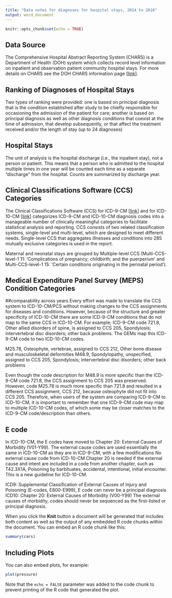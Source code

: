 ```yaml
---
title: "Data notes for diagnoses for hospital stays, 2014 to 2016"
output: word_document
---
```


```r
knitr::opts_chunk$set(echo = TRUE)
```

## Data Source
The Comprehensive Hospital Abstract Reporting System (CHARS) is a Department of Health (DOH) system which collects record level information on inpatient and observation patient community hospital stays. For more details on CHARS see the DOH CHARS information page [[link](https://www.doh.wa.gov/DataandStatisticalReports/HealthcareinWashington/HospitalandPatientData/HospitalDischargeDataCHARS)].

## Ranking of Diagnoses of Hospital Stays
Two types of ranking were provided: one is based on principal diagnosis that is the condition established after study to be chiefly responsible for occasioning the admission of the patient for care; another is based on  principal diagnosis as well as other diagnosis conditions that coexist at the time of admission, that develop subsequently, or that affect the treatment received and/or the length of stay (up to 24 diagnoses)

## Hospital Stays
The unit of analysis is the hospital discharge (i.e., the inpatient stay), not a person or patient. This means that a person who is admitted to the hospital multiple times in one year will be counted each time as a separate "discharge" from the hospital. Counts are summarized by discharge year. 

## Clinical Classifications Software (CCS) Categories
The Clinical Classifications Software (CCS) for ICD-9-CM [[link](https://www.hcup-us.ahrq.gov/toolssoftware/ccs/ccs.jsp)] and for ICD-10-CM [[link](https://www.hcup-us.ahrq.gov/toolssoftware/ccs10/ccs10.jsp)] categorizes ICD-9-CM and ICD-10-CM diagnosis codes into a manageable number of clinically meaningful categories to facilitate statistical analysis and reporting. CCS consists of two related classification systems, single-level and multi-level, which
are designed to meet different needs. Single-level CCS that aggregates illnesses and conditions into 285 mutually exclusive categories is used in the report.  

Maternal and neonatal stays are grouped by Multiple-level CCS  (Multi-CCS-level-1 11: 'Complications of pregnancy; childbirth; and the puerperium' and Multi-CCS-level-1 15: 'Certain conditions originating in the perinatal period').






## Medical Expenditure Panel Survey (MEPS) Condition Categories

##comparability across years
Every effort was made to translate the CCS system to ICD-10-CM/PCS without making changes to the CCS assignments for diseases and conditions. However, because of the structure and greater specificity of ICD-10-CM there are some ICD-9-CM conditions that do not map to the same CCS in ICD-10-CM. For example; ICD-9-CM code 721.8, Other allied disorders of spine, is assigned to CCS 205, Spondylosis; intervertebral disc disorders; other back problems. The GEMs map this ICD-9-CM code to two ICD-10-CM codes. 

M25.78, Osteophyte, vertebrae, assigned to CCS 212, Other bone disease and musculoskeletal deformities
M48.9, Spondylopathy, unspecified, assigned to CCS 205, Spondylosis; intervertebral disc disorders; other back problems

Even though the code description for M48.9 is more specific than the ICD-9-CM code 721.8, the CCS assignment to CCS 205 was preserved. However, code M25.78 is much more specific than 721.8 and resulted in a different CCS assignment, CCS 212, because osteophyte did not fit into CCS 205. Therefore, when users of the system are comparing ICD-9-CM to ICD-10-CM, it is important to remember that one ICD-9-CM code may map to multiple ICD-10-CM codes, of which some may be closer matches to the ICD-9-CM code/description than others. 





## E code
In ICD-10-CM, the E codes have moved to Chapter 20: External Causes of Morbidity (V01-Y99). The external cause codes are used essentially the same in ICD-10-CM as they are in ICD-9-CM, with a few modifications
No external cause code from ICD-10-CM Chapter 20 is needed if the external cause and intent are included in a code from another chapter, such as T42.3X1A, Poisoning by barbituates, accidental, intentional, initial encounter. This is a new guideline for ICD-10-CM.

ICD9: Supplemental Classification of External Causes of Injury and Poisoning (E-codes, E800-E999),     E code can never be a principal diagnosis
ICD10: Chapter 20: External Causes of Morbidity (V00-Y99) The external causes of morbidity, codes should never be sequenced as the first-listed or principal diagnosis.




When you click the **Knit** button a document will be generated that includes both content as well as the output of any embedded R code chunks within the document. You can embed an R code chunk like this:

```r
summary(cars)
```

## Including Plots

You can also embed plots, for example:

```r
plot(pressure)
```

Note that the `echo = FALSE` parameter was added to the code chunk to prevent printing of the R code that generated the plot.
